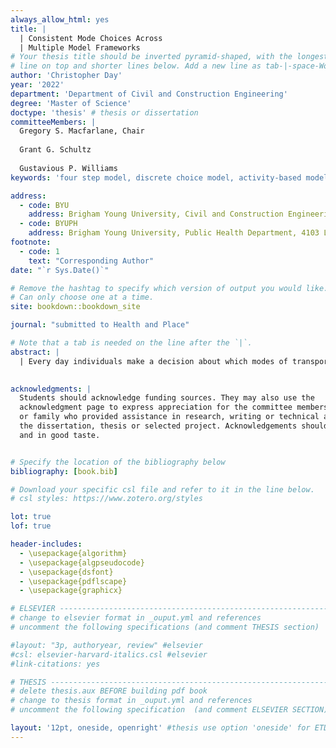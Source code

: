```yaml
---
always_allow_html: yes
title: |
  | Consistent Mode Choices Across 
  | Multiple Model Frameworks
# Your thesis title should be inverted pyramid-shaped, with the longest
# line on top and shorter lines below. Add a new line as tab-|-space-Words
author: 'Christopher Day'
year: '2022'
department: 'Department of Civil and Construction Engineering'
degree: 'Master of Science'
doctype: 'thesis' # thesis or dissertation
committeeMembers: |
  Gregory S. Macfarlane, Chair 
  
  Grant G. Schultz
  
  Gustavious P. Williams
keywords: 'four step model, discrete choice model, activity-based model, microsimulation tool, mode choice model, tour purpose, multinomial logit, latent class choice model'

address: 
  - code: BYU
    address: Brigham Young University, Civil and Construction Engineering Department, 430 EB, Provo, Utah 84602
  - code: BYUPH
    address: Brigham Young University, Public Health Department, 4103 LSB, Provo, Utah 84602
footnote:
  - code: 1
    text: "Corresponding Author"
date: "`r Sys.Date()`"

# Remove the hashtag to specify which version of output you would like.
# Can only choose one at a time.
site: bookdown::bookdown_site

journal: "submitted to Health and Place"

# Note that a tab is needed on the line after the `|`.
abstract: |
  | Every day individuals make a decision about which modes of transportation they should use. Predicting this behavior perfectly is impossible, however, there are  ways to appoximating mode choice in transportation modeling. In this research we aim to increase the accuracy in predicting mode choice using transportation modeling software. Specifically we determine the significance of creating a consistent mode choice model between an activity-based model and a microsimulation tool. Oftentimes, the outputs of an activity-based model serve as the inputs to a microsimulation tool. Yet, the mode choice models betweeen these two software often vary significantly. Using ActivitySim as the activity-based model and BEAM as the microsimulation tool, we establish a consistent mode choice model within BEAM. We then model the mode choice decisions for agents in the Salt Lake City, Utah region. Their modal distributions and mode choice structures are compared to determine the effect of mode choice consistency. Interestingly, we find that a model that uses a consistent mode choice creates a modal distribution that aligns more closely with target shares. We also find that the introduction of path, person, and location variables in the mode choice utility equation helps better predict mode choice decisions. Further research is necessary in order to understand the effects of identical mode choice models between activity-based models and microsimulation tools.

  
acknowledgments: |
  Students should acknowledge funding sources. They may also use the
  acknowledgment page to express appreciation for the committee members, friends
  or family who provided assistance in research, writing or technical aspects of
  the dissertation, thesis or selected project. Acknowledgements should be simple
  and in good taste.


# Specify the location of the bibliography below
bibliography: [book.bib] 

# Download your specific csl file and refer to it in the line below.
# csl styles: https://www.zotero.org/styles

lot: true
lof: true

header-includes:
  - \usepackage{algorithm}
  - \usepackage{algpseudocode}
  - \usepackage{dsfont}
  - \usepackage{pdflscape}
  - \usepackage{graphicx}

# ELSEVIER ----------------------------------------------------------------#
# change to elsevier format in _ouput.yml and references
# uncomment the following specifications (and comment THESIS section)

#layout: "3p, authoryear, review" #elsevier
#csl: elsevier-harvard-italics.csl #elsevier
#link-citations: yes

# THESIS ------------------------------------------------------------------#
# delete thesis.aux BEFORE building pdf book
# change to thesis format in _ouput.yml and references
# uncomment the following specification  (and comment ELSEVIER SECTION)

layout: '12pt, oneside, openright' #thesis use option 'oneside' for ETD, 'twoside' for printing
---
```


